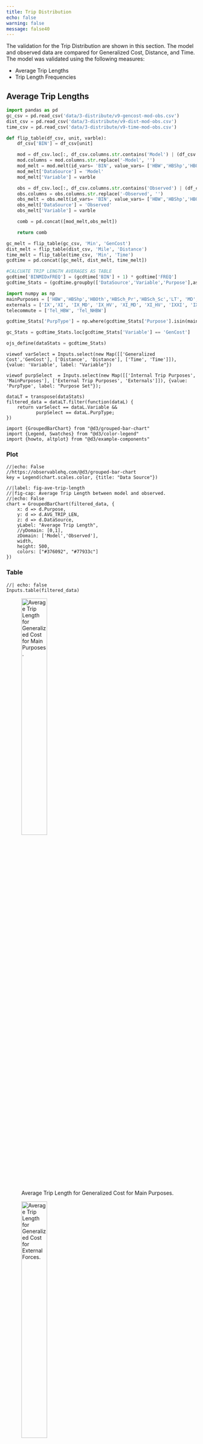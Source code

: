 ```yaml
---
title: Trip Distribution
echo: false
warning: false
message: false40
---
```


The validation for the Trip Distribution are shown in this section. The model and observed data are compared for Generalized Cost, Distance, and Time. The model was validated using the following measures: 

- Average Trip Lengths
- Trip Length Frequencies


## Average Trip Lengths

::: {.content-visible when-format="html"}
```python
import pandas as pd
gc_csv = pd.read_csv('data/3-distribute/v9-gencost-mod-obs.csv')
dist_csv = pd.read_csv('data/3-distribute/v9-dist-mod-obs.csv')
time_csv = pd.read_csv('data/3-distribute/v9-time-mod-obs.csv')
```

```python
def flip_table(df_csv, unit, varble):
    df_csv['BIN'] = df_csv[unit]

    mod = df_csv.loc[:, df_csv.columns.str.contains('Model') | (df_csv.columns == 'BIN')]
    mod.columns = mod.columns.str.replace('-Model', '')
    mod_melt = mod.melt(id_vars= 'BIN', value_vars= ['HBW','HBShp','HBOth','HBSch_Pr','HBSch_Sc','LT', 'MD', 'HV','IX','XI', 'IX_MD', 'IX_HV', 'XI_MD', 'XI_HV', 'IXXI', 'IXXI_MD', 'IXXI_HV', 'Tel_HBW', 'Tel_NHBW'], var_name= 'Purpose', value_name = 'FREQ' )
    mod_melt['DataSource'] = 'Model'
    mod_melt['Variable'] = varble  

    obs = df_csv.loc[:, df_csv.columns.str.contains('Observed') | (df_csv.columns == 'BIN')]
    obs.columns = obs.columns.str.replace('-Observed', '')
    obs_melt = obs.melt(id_vars= 'BIN', value_vars= ['HBW','HBShp','HBOth','HBSch_Pr','HBSch_Sc','LT', 'MD','HV','IX','XI'], var_name= 'Purpose', value_name = 'FREQ' )
    obs_melt['DataSource'] = 'Observed'
    obs_melt['Variable'] = varble

    comb = pd.concat([mod_melt,obs_melt])

    return comb
```

```python
gc_melt = flip_table(gc_csv, 'Min', 'GenCost')
dist_melt = flip_table(dist_csv, 'Mile', 'Distance')
time_melt = flip_table(time_csv, 'Min', 'Time')
gcdtime = pd.concat([gc_melt, dist_melt, time_melt])
```

```python
#CALCUATE TRIP LENGTH AVERAGES AS TABLE
gcdtime['BINMIDxFREQ'] = (gcdtime['BIN'] + 1) * gcdtime['FREQ']
gcdtime_Stats = (gcdtime.groupby(['DataSource','Variable','Purpose'],as_index=False).agg(FREQ_SUM=('FREQ','sum'),AVG_TRIP_LEN=('BINMIDxFREQ','sum'))) # ADDING BINMIDxFREQ to get Avg Trip Length only works if FREQ sum = 1
```

```python
import numpy as np
mainPurposes = ['HBW','HBShp','HBOth','HBSch_Pr','HBSch_Sc','LT', 'MD','HV']
externals = ['IX','XI', 'IX_MD', 'IX_HV', 'XI_MD', 'XI_HV', 'IXXI', 'IXXI_MD', 'IXXI_HV']
telecommute = ['Tel_HBW', 'Tel_NHBW']

gcdtime_Stats['PurpType'] = np.where(gcdtime_Stats['Purpose'].isin(mainPurposes), 'MainPurposes', np.where(gcdtime_Stats['Purpose'].isin(externals), 'Externals', 'Telecommute'))

gc_Stats = gcdtime_Stats.loc[gcdtime_Stats['Variable'] == 'GenCost']
```

```python
ojs_define(dataStats = gcdtime_Stats)
```

```ojs
viewof varSelect = Inputs.select(new Map([['Generalized Cost','GenCost'], ['Distance', 'Distance'], ['Time', 'Time']]), {value: 'Variable', label: "Variable"})

viewof purpSelect  = Inputs.select(new Map([['Internal Trip Purposes', 'MainPurposes'], ['External Trip Purposes', 'Externals']]), {value: 'PurpType', label: "Purpose Set"});
```

```ojs
dataLT = transpose(dataStats)
filtered_data = dataLT.filter(function(dataL) {
    return varSelect == dataL.Variable &&
           purpSelect == dataL.PurpType;
})
```

```ojs
import {GroupedBarChart} from "@d3/grouped-bar-chart"
import {Legend, Swatches} from "@d3/color-legend"
import {howto, altplot} from "@d3/example-components"
```

::: {.panel-tabset}

### Plot
```ojs
//|echo: False
//https://observablehq.com/@d3/grouped-bar-chart
key = Legend(chart.scales.color, {title: "Data Source"})
```

```ojs
//|label: fig-ave-trip-length
//|fig-cap: Average Trip Length between model and observed.
//|echo: False
chart = GroupedBarChart(filtered_data, {
    x: d => d.Purpose,
    y: d => d.AVG_TRIP_LEN,
    z: d => d.DataSource,
    yLabel: "Average Trip Length",
    //yDomain: [0,1],
    zDomain: ['Model','Observed'],
    width,
    height: 500,
    colors: ["#376092", "#77933c"]
})
```


### Table
```ojs
//| echo: false
Inputs.table(filtered_data)
```


:::

:::


::: {.content-hidden when-format="html"}
![Average Trip Length for Generalized Cost for Main Purposes.](_pictures/5-plot1.png){#fig-pdf-gc-purp height=40%}

![Average Trip Length for Generalized Cost for External Forces.](_pictures/5-plot2.png){#fig-pdf-gc-ext height=40%}

![Average Trip Length for Generalized Cost for Telecommuting.](_pictures/5-plot3.png){#fig-pdf-cg-tele height=40%}
:::

::: {.content-hidden when-format="html"}
![Average Trip Length for Distance for Main Purposes.](_pictures/5-plot4.png){#fig-pdf-dist-purp height=40%}

![Average Trip Length for Distance for External Forces.](_pictures/5-plot5.png){#fig-pdf-dist-ext height=40%}

![Average Trip Length for Distance for Telecommuting.](_pictures/5-plot6.png){#fig-pdf-dist-tele height=40%}
:::

::: {.content-hidden when-format="html"}
![Average Trip Length for Time for Main Purposes.](_pictures/5-plot7.png){#fig-pdf-time-purp height=40%}

![Average Trip Length for Time for External Forces.](_pictures/5-plot8.png){#fig-pdf-time-ext height=40%}

![Average Trip Length for Time for Telecommuting.](_pictures/5-plot9.png){#fig-pdf-time-tele height=40%}
:::




```python
debug = False

import pandas as pd  
import os
import numpy as np
from scipy import special
import time
import math as ms

filenameTLFObs  = 'data/5-assignhwy/tlf/dfTLF_Obs_wSmoothed_20221209-075253.csv'
observedStage = 'v9 Final Smoothing'

folderTDMTLFLoc = 'data/5-assignhwy/tlf'

binsize = 2

# a set of column renaming to be used to put all columns in consistent naming
colRenames ={'HBOTH':'HBOth',
             'HBSHP':'HBShp',
             'HBSCHPR' :'HBSchPr',
             'HBSCHSC' :'HBSchSc',
             'HBSCH_PR':'HBSchPr',
             'HBSCH_SC':'HBSchSc',
             'HBSch_Pr':'HBSchPr',
             'HBSch_Sc':'HBSchSc'}

# some trip purposes are added together for information purposes
dfTripPurpSubtotals = pd.DataFrame([
    ['HBOth','HBO' ],
    ['HBShp','HBO' ],
    ['NHBW' ,'NHB' ],
    ['NHBNW','NHB' ],
    ['IX'   ,'IXXI'],
    ['XI'   ,'IXXI']
],columns=(['TRIPPURP','TRIPPURP_SUB']))
if debug: display(dfTripPurpSubtotals)
```

```python
# read in observed TLF data to be used
dfTLF_Obs = pd.read_csv(filenameTLFObs)

#filter by the STAGE for 
dfTLF_Obs = dfTLF_Obs[dfTLF_Obs['STAGE']==observedStage].copy()
dfTLF_Obs = dfTLF_Obs.drop(columns=('STAGE'))

dfTLF_Obs.rename(columns={'FREQ':'freqObs'}, inplace=True)

if debug: display(dfTLF_Obs)
```

```python
# show max bin size for TLF type to use in updating TDM TLF code
if debug: display(dfTLF_Obs[dfTLF_Obs['freqObs']>0].groupby(['TLFTYPE'],as_index=False).agg(MAXBIN=('BIN','max')))
```

```python
# Check TLF Observed. freqObs should all sum to 1! Also show average trip length
# add one to BIN to get bin midpoint
dfTLF_Obs['BINMIDxfreqObs'] = (dfTLF_Obs['BIN'] + 1) * dfTLF_Obs['freqObs']
dfTLF_Obs_Stats = dfTLF_Obs.groupby(['TRIPPURP','TLFTYPE'],as_index=False).agg(freqObs_SUM=('freqObs','sum'),AVG_TRIP_LEN=('BINMIDxfreqObs','sum'))
dfTLF_Obs.drop(columns=('BINMIDxfreqObs'), inplace=True)
if debug: display(dfTLF_Obs_Stats)
```

```python

tlfs=['Cost','Dist','Time']

dfTLFTDMTrips = pd.DataFrame()

for tlf in tlfs:
    
    # read in csv for tlf
    dfRead = pd.read_csv(folderTDMTLFLoc + '/TLF_' + tlf + '.csv')

    # make sure id column is always same: BIN
    dfRead.rename(columns={';BIN':'BIN',';MINUTE':'BIN','Mile':'BIN','Mil':'BIN','Min':'BIN','Bin':'BIN'}, inplace=True)
    # rename columns
    dfRead.rename(columns=colRenames,inplace=True)

    dfRead = pd.melt(dfRead, id_vars=['BIN'], value_vars=dfRead.columns[1:].tolist(), ignore_index=False, var_name='TRIPPURP', value_name='TRIPS')

    # set TLF value, rename Cost to GC
    if tlf=='Cost':
        dfRead['TLFTYPE'] = 'GC'
    else:
        dfRead['TLFTYPE'] = tlf

    # reorder columns
    dfRead = dfRead[['TLFTYPE','TRIPPURP','BIN','TRIPS']]

    # concat data into single dataframe
    dfTLFTDMTrips = pd.concat([dfTLFTDMTrips, dfRead], ignore_index=True)

if debug: display(dfTLFTDMTrips)

# create subtotals
dfTLFTDMTripsForSubtotals = pd.DataFrame.merge(dfTLFTDMTrips, dfTripPurpSubtotals, on=('TRIPPURP'))
dfTLFTDMTripsForSubtotals = dfTLFTDMTripsForSubtotals.groupby(['TLFTYPE','TRIPPURP_SUB','BIN'],as_index=False).agg(TRIPS=('TRIPS','sum'),COUNT=('TRIPS','size'))
dfTLFTDMTripsForSubtotals = dfTLFTDMTripsForSubtotals[['TLFTYPE','TRIPPURP_SUB','BIN','TRIPS']]
dfTLFTDMTripsForSubtotals = dfTLFTDMTripsForSubtotals.rename(columns={'TRIPPURP_SUB':'TRIPPURP'})
if debug: display (dfTLFTDMTripsForSubtotals)

# concat subtotals
dfTLFTDMTrips = pd.concat([dfTLFTDMTrips,dfTLFTDMTripsForSubtotals], ignore_index=True)
if debug: display(dfTLFTDMTrips)

# calculated collapsed bins
from math import floor
def round_to_binsize(x):
    return int(binsize * floor(float(x)/binsize))
dfTLFTDMTrips['BIN_COLLAPSE'] = dfTLFTDMTrips['BIN'].apply(lambda x: round_to_binsize(x))
if debug: display(dfTLFTDMTrips)

# aggregate to collapsed bins
dfTLFTDMTrips = dfTLFTDMTrips.groupby(['TLFTYPE','TRIPPURP','BIN_COLLAPSE'], as_index=False).agg(TRIPS=('TRIPS','sum'))
dfTLFTDMTrips = dfTLFTDMTrips.rename(columns={'BIN_COLLAPSE':'BIN'})
if debug: display(dfTLFTDMTrips)

# calculate percent distribution
dfTLFTDMTripTotals = dfTLFTDMTrips.groupby(['TLFTYPE','TRIPPURP'], as_index=False).agg(TRIP_TOTAL=('TRIPS','sum'))
if debug: display(dfTLFTDMTripTotals)

# join to toals
dfTLFTDMTripDist = pd.DataFrame.merge(dfTLFTDMTrips, dfTLFTDMTripTotals, on=('TLFTYPE','TRIPPURP'))
dfTLFTDMTripDist['freqMod'] = dfTLFTDMTripDist['TRIPS'] / dfTLFTDMTripDist['TRIP_TOTAL']
if debug: display(dfTLFTDMTripDist)

dfTLF_TDM = dfTLFTDMTripDist[['TLFTYPE','TRIPPURP','BIN','freqMod']]
if debug: display(dfTLF_TDM)

# check to see if add up to 1.0
dfCheck = dfTLF_TDM.groupby(['TLFTYPE','TRIPPURP'], as_index=False).agg(freqMod_SUM=('freqMod','sum'))
# only display results out of range
if debug: display('Not adding to 1 (if empty dataset, YAY!!!):')
if debug: display(dfCheck[(dfCheck['freqMod_SUM']<0.9999999) | (dfCheck['freqMod_SUM']>1.0000001)])

#dfTLF_TDM.to_csv(filename, index=False)

```

```python
#Merge together all Modeled data and Observed data
dfObsModelMerge = pd.DataFrame.merge(dfTLF_Obs, dfTLF_TDM, on=('BIN','TRIPPURP','TLFTYPE'),how='outer')
dfObsModelMerge.fillna(0, inplace=True)

dfObsModelMerge = dfObsModelMerge.melt(id_vars=('TRIPPURP','TLFTYPE','BIN'), value_vars=('freqObs','freqMod'), var_name='freqSource', value_name='freq')

if debug: display(dfObsModelMerge)
```

```python
ojs_define(freq = dfObsModelMerge)
```




## Trip Length Frequencies




```ojs

optionsTripPurp = 
[
    ['Home-Based Work'                   , 'HBW'    ],
    ['Home-Based Shopping'               , 'HBShp'  ],
    ['Home-Based Other'                  , 'HBOth'  ],
    ['Home-Based School - Primary'       , 'HBSchPr'],
    ['Home-Based School - Secondary'     , 'HBSchSc'],
    ['Non-Home-Based Work'               , 'NHBW'   ],
    ['Non-Home-Based Non-Work'           , 'NHBNW'  ],
    ['Light Trucks'                      , 'LT'     ],
    ['Medium Trucks'                     , 'MD'     ],
    ['Heavy Trucks'                      , 'HV'     ],
    ['Internal-to-External'              , 'IX'     ],
    ['External-to-Internal'              , 'XI'     ],
    ['Internal-to-External Light Trucks' , 'IX_LT'  ],
    ['Internal-to-External Medium Trucks', 'IX_MD'  ],
    ['Internal-to-External Heavy Trucks' , 'IX_HV'  ],
    ['External-to-Internal Light Trucks' , 'XI_LT'  ],
    ['External-to-Internal Medium Trucks', 'XI_MD'  ],
    ['External-to-Internal Heavy Trucks' , 'XI_HV'  ]
]

viewof vTripPurp = Inputs.select(new Map(optionsTripPurp), {value: 'HBW', label: "Trip Purpose:"})

viewof vTlfType = Inputs.select(new Map([['Distance','Dist'],['Time','Time'],['Generalized Cost','GC']]), {value: 'Dist', label: "Variable:"})


```

```ojs
freqT = transpose(freq)

freqT_filtered_Obs = freqT.filter(function(freqData) {
    return vTripPurp == freqData.TRIPPURP &&
    vTlfType == freqData.TLFTYPE &&
    'freqObs' == freqData.freqSource;
})

freqT_filtered_Mod = freqT.filter(function(freqData) {
    return vTripPurp == freqData.TRIPPURP &&
    vTlfType == freqData.TLFTYPE &&
    'freqMod' == freqData.freqSource;
})
```


```ojs

Plot.plot({
  grid: true,
  aspectRatio: 0.5,
  x: {label: 'Distance/Time/Cost', tickFormat: d => d, domain:[0,100]},
  y: {label: 'Frequency', tickFormat: f => `${Math.round(f * 100)}%`},
  marginRight:60,
  marginLeft: 60,
  style: {
    fontSize: 15
  },
  marginTop: 60,
  marginBottom: 60,
  marks: [
    Plot.line(
      freqT_filtered_Mod, {x: 'BIN', y: 'freq', stroke: "#376092", strokeWidth: 4}),
    Plot.line(
      freqT_filtered_Obs, {x: 'BIN', y: 'freq', stroke:  "#77933c",strokeWidth: 4}),
    Plot.frame({strokeOpacity: 0.2}),
    [
      Plot.text([`\n<font color="blue">   ——   Current Projection</font> \n\n   —  — Previous Projection`], {frameAnchor: "top-right", fontSize: 14})
    ]]
})
```